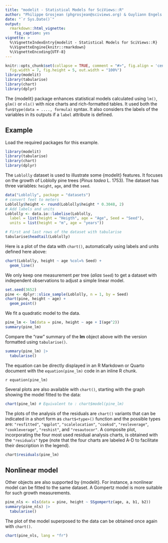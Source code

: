 ```yaml
---
title: "modelit - Statistical Models for SciViews::R"
author: "Philippe Grosjean (phgrosjean@sciviews.org) & Guyliann Engels (guyliann.engels@umons.ac.be)"
date: "`r Sys.Date()`"
output:
  rmarkdown::html_vignette:
    fig_caption: yes
vignette: >
  %\VignetteIndexEntry{modelit - Statistical Models for SciViews::R}
  %\VignetteEngine{knitr::rmarkdown}
  %\VignetteEncoding{UTF-8}
---
```


```r
knitr::opts_chunk$set(collapse = TRUE, comment = "#>", fig.align = 'center',
  fig.width = 7, fig.height = 5, out.width = "100%")
library(modelit)
library(tabularise)
library(chart)
library(dplyr)
```

The {modelit} package enhances statistical models calculated using `lm()`, `glm()` or `nls()` with nice charts and rich-formatted tables. It used both the `fun$type(data = ...., formula)` syntax. It also considers the labels of the variables in its outputs if a `label` attribute is defined.

## Example

Load the required packages for this example.

```r
library(modelit)
library(tabularise)
library(chart)
library(dplyr)
```

The `Loblolly` dataset is used to illustrate some {modelit} features. It focuses on the growth of Loblolly pine trees (*Pinus tadea* L. 1753). The dataset has three variables: `height`, `age`, and the `seed`.

```r
data("Loblolly", package = "datasets")
# convert feet to meters
Loblolly$height <- round(Loblolly$height * 0.3048, 2)
# Add labels and units
Loblolly <- data.io::labelise(Loblolly,
  label = list(height = "Heigth", age = "Age", Seed = "Seed"),
  units = list(height = "m", age = "years"))

# First and last rows of the dataset with tabularise
tabularise$headtail(Loblolly)
```

Here is a plot of the data with `chart()`, automatically using labels and units defined here above:

```r
chart(Loblolly, height ~ age %col=% Seed) +
  geom_line()
```

We only keep one measurement per tree (*alias* `Seed`) to get a dataset with independent observations to adjust a simple linear model.

```r
set.seed(3652)
pine <- dplyr::slice_sample(Loblolly, n = 1, by = Seed)
chart(pine, height ~ age) + 
  geom_point()
```

We fit a quadratic model to the data.

```r
pine_lm <- lm(data = pine, height ~ age + I(age^2))
summary(pine_lm)
```

Compare the "raw" summary of the **lm** object above with the version formatted using `tabularise()`.

```r
summary(pine_lm) |> 
  tabularise() 
```

The equation can be directly displayed in an R Markdown or Quarto document with the `equation(pine_lm)` code in an inline R chunk.

`r equation(pine_lm)`

Several plots are also available with `chart()`, starting with the graph showing the model fitted to the data:

```r
chart(pine_lm) # Equivalent to : chart$model(pine_lm)
```

The plots of the analysis of the residuals are `chart()` variants that can be indicated in a short form as `chart$<type>()` function and the possible types are: `"resfitted"`, `"qqplot"`, `"scalelocation"`, `"cooksd"`, `"resleverage"`, `"cookleverage"`, `"reshist"`, and `"resautocor"`. A composite plot, incorporating the four most used residual analysis charts, is obtained with the `"residuals"` type (note that the four charts are labeled A-D to facilitate their description in the legend).

```r
chart$residuals(pine_lm)
```


## Nonlinear model

Other objects are also supported by {modelit}. For instance, a nonlinear model can be fitted to the same dataset. A Gompertz model is more suitable for such growth measurements.

```r
pine_nls <- nls(data = pine, height ~ SSgompertz(age, a, b1, b2))
summary(pine_nls) |> 
  tabularise()
```

The plot of the model superposed to the data can be obtained once again with `chart()`.

```r
chart(pine_nls, lang = "fr")
```


